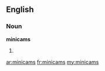 ==English==
===Noun===
'''minicams'''

#{{plural of|[[minicam]]}}

[[ar:minicams]]
[[fr:minicams]]
[[my:minicams]]